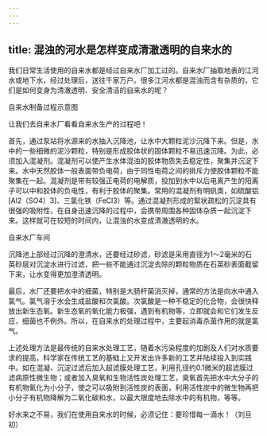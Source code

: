 ```yaml
---
---
---
```

title: 混浊的河水是怎样变成清澈透明的自来水的
---




我们日常生活使用的自来水都是经过自来水厂加工过的。自来水厂抽取地表的江河水或地下水，经过处理后，送往千家万户。很多江河水都是混浊而含有杂质的，它们是如何变身为清澈透明、安全清洁的自来水的呢？

自来水制备过程示意图



让我们去自来水厂看看自来水生产的过程吧！

首先，通过泵站将水源来的水抽入沉降池，让水中大颗粒泥沙沉降下来。但是，水中的一些细微的泥沙颗粒，特别是形成胶体状的固体颗粒不易迅速沉降。为此，必须加入混凝剂。混凝剂可以使产生水体混浊的胶体物质失去稳定性，聚集并沉淀下来。水中天然胶体一般表面带负电荷，由于同性电荷之间的排斥力使胶体颗粒不能聚集在一起。混凝剂是带有较强正电荷的电解质，投加到水中以后电离产生的阳离子可以中和胶体的负电性，有利于胶体的聚集。常用的混凝剂有明矾类，如硫酸铝[Al2（SO4）3]、三氯化铁（FeCl3）等。通过混凝剂形成的絮状疏松的沉淀具有很强的吸附性，在自身迅速沉降的过程中，会携带周围各种固体杂质一起沉淀下来。这样就可在较短的时间内，让混浊的水变成清澈透明的水。

自来水厂车间





沉降池上部经过沉降的澄清水，还要经过砂滤，砂滤是采用直径为1～2毫米的石英砂层对沉淀水进行过滤，把一些不能通过沉淀去除的颗粒物质在石英砂表面截留下来，让水变得更加澄清透明。

最后，水厂还要把水中的细菌，特别是大肠杆菌消灭掉，通常的方法是向水中通入氯气。氯气溶于水会生成盐酸和次氯酸。次氯酸是一种不稳定的化合物，会很快释放出新生态氧。新生态氧的氧化能力极强，遇到有机物等，立即就会和它们发生反应，细菌也不例外。所以，在自来水的处理过程中，主要起消毒杀菌作用的就是氯气。

上述处理方法是最传统的自来水处理工艺，随着水污染程度的加剧及人们对水质要求的提高，科学家在传统工艺的基础上又开发出许多新的工艺并陆续投入到实践中。如在混凝、沉淀过滤后加入超滤膜处理工艺，利用孔径约0.1微米的超滤膜过滤病原性微生物；或者加入臭氧和生物活性炭处理工艺，臭氧首先把水中大分子的有机物氧化为小分子，使之可以吸附到活性炭的表面，利用活性炭中的微生物再把小分子有机物降解为二氧化碳和水，以最大限度地去除水中的有机物，等等。

好水来之不易，我们在使用自来水的时候，必须记住：要珍惜每一滴水！（刘旦初）